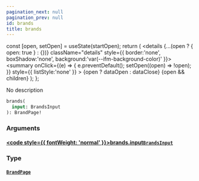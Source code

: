 ```yaml
---
pagination_next: null
pagination_prev: null
id: brands
title: brands
---
```









  const [open, setOpen] = useState(startOpen);
  return (
    <details {...(open ? { open: true } : {})} className="details" style={{ border:'none', boxShadow:'none', background:'var(--ifm-background-color)' }}>
      <summary
        onClick={(e) => {
          e.preventDefault();
          setOpen((open) => !open);
        }}
        style={{ listStyle:'none' }}
      >
      {open ? dataOpen : dataClose}
      </summary>
      {open && children}
    </details>
  );
};








No description


```graphql
brands(
  input: BrandsInput
): BrandPage!
```




### Arguments

#### [<code style={{ fontWeight: 'normal' }}>brands.<b>input</b></code>](#)<Bullet />[`BrandsInput`](/types/inputs/brands-input) <Badge class="badge badge--secondary" text="input"/> 
> 
> 
> 
> 

### Type

#### [`BrandPage`](/types/objects/brand-page) <Badge class="badge badge--secondary" text="object"/> 
> 
> 
> 
> 





